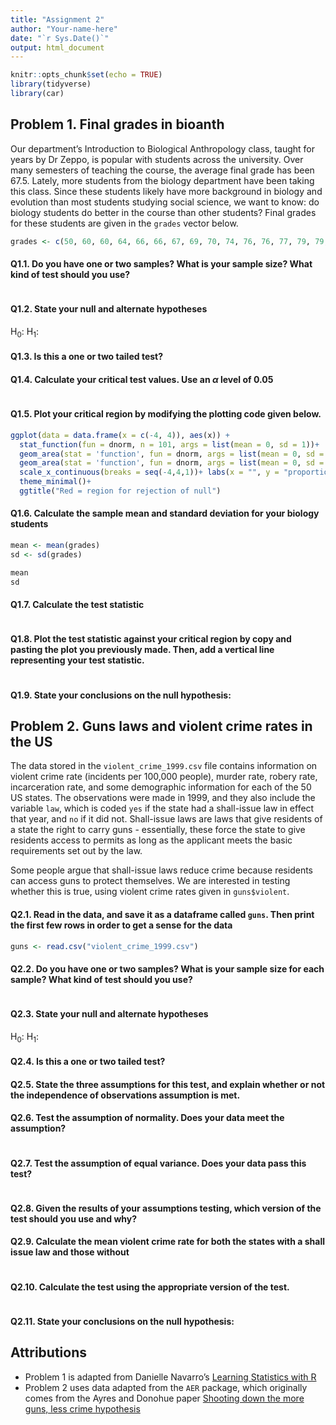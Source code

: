 ```yaml
---
title: "Assignment 2"
author: "Your-name-here"
date: "`r Sys.Date()`"
output: html_document
---
```


```r
knitr::opts_chunk$set(echo = TRUE)
library(tidyverse)
library(car)
```


## Problem 1. Final grades in bioanth

Our department's Introduction to Biological Anthropology class, taught for years by Dr Zeppo, is popular with students across the university. Over many semesters of teaching the course, the average final grade has been 67.5. Lately, more students from the biology department have been taking this class. Since these students likely have more background in biology and evolution than most students studying social science, we want to know: do biology students do better in the course than other students? Final grades for these students are given in the `grades` vector below.


```r
grades <- c(50, 60, 60, 64, 66, 66, 67, 69, 70, 74, 76, 76, 77, 79, 79, 79, 81, 82,82, 89)

```

#### Q1.1. Do you have one or two samples? What is your sample size? What kind of test should you use?



```r

```

#### Q1.2. State your null and alternate hypotheses

H~0~: 
H~1~: 

#### Q1.3. Is this a one or two tailed test?



#### Q1.4. Calculate your critical test values. Use an $\alpha$ level of 0.05



```r



```


#### Q1.5. Plot your critical region by modifying the plotting code given below.

```r

ggplot(data = data.frame(x = c(-4, 4)), aes(x)) +
  stat_function(fun = dnorm, n = 101, args = list(mean = 0, sd = 1))+
  geom_area(stat = 'function', fun = dnorm, args = list(mean = 0, sd = 1), fill = "red", alpha = 0.4, xlim = c(1.96, 4))+ # modify the xlim argument 
  geom_area(stat = 'function', fun = dnorm, args = list(mean = 0, sd = 1), fill = "red", alpha = 0.4, xlim = c(-1.96, -4))+ # modify the xlim argument 
  scale_x_continuous(breaks = seq(-4,4,1))+ labs(x = "", y = "proportion")+
  theme_minimal()+
  ggtitle("Red = region for rejection of null")

```

#### Q1.6. Calculate the sample mean and standard deviation for your biology students

```r
mean <- mean(grades)
sd <- sd(grades)

mean
sd
```

#### Q1.7. Calculate the test statistic

```r

```


#### Q1.8. Plot the test statistic against your critical region by copy and pasting the plot you previously made. Then, add a vertical line representing your test statistic.

```r



```

#### Q1.9. State your conclusions on the null hypothesis:




## Problem 2. Guns laws and violent crime rates in the US 

The data stored in the `violent_crime_1999.csv` file contains information on violent crime rate (incidents per 100,000 people), murder rate, robery rate, incarceration rate, and some demographic information for each of the 50 US states. The observations were made in 1999, and they also include the variable `law`, which is coded `yes` if the state had a shall-issue law in effect that year, and `no` if it did not. Shall-issue laws are laws that give residents of a state the right to carry guns - essentially, these force the state to give residents access to permits as long as the applicant meets the basic requirements set out by the law.

Some people argue that shall-issue laws reduce crime because residents can access guns to protect themselves. We are interested in testing whether this is true, using violent crime rates given in `guns$violent`.

#### Q2.1. Read in the data, and save it as a dataframe called `guns`. Then print the first few rows in order to get a sense for the data

```r
guns <- read.csv("violent_crime_1999.csv")


```

#### Q2.2. Do you have one or two samples? What is your sample size for each sample? What kind of test should you use?



```r
 
```

#### Q2.3. State your null and alternate hypotheses

H~0~: 
H~1~: 

#### Q2.4. Is this a one or two tailed test?



#### Q2.5. State the three assumptions for this test, and explain whether or not the independence of observations assumption is met.



#### Q2.6. Test the assumption of normality. Does your data meet the assumption?



```r

```

#### Q2.7. Test the assumption of equal variance. Does your data pass this test?



```r

```
#### Q2.8. Given the results of your assumptions testing, which version of the test should you use and why?




#### Q2.9. Calculate the mean violent crime rate for both the states with a shall issue law and those without

```r

```


#### Q2.10. Calculate the test using the appropriate version of the test.

```r


```

#### Q2.11. State your conclusions on the null hypothesis:





## Attributions

- Problem 1 is adapted from Danielle Navarro's [Learning Statistics with R](https://learningstatisticswithr.com/lsr-0.6.pdf)
- Problem 2 uses data adapted from the `AER` package, which originally comes from the Ayres and Donohue paper [Shooting down the more guns, less crime hypothesis](https://www.nber.org/system/files/working_papers/w9336/w9336.pdf)
